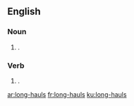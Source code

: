 {{also|longhauls|long hauls}}
==English==

===Noun===
{{head|en|noun plural form}}

# {{plural of|long-haul|lang=en}}.

===Verb===
{{head|en|verb form}}

# {{en-third-person singular of|long-haul}}.

[[ar:long-hauls]]
[[fr:long-hauls]]
[[ku:long-hauls]]